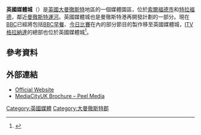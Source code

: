 '''英國媒體城'''（{{lang-en|'''MediaCityUK'''}}）是[[英國|英國]][[大曼徹斯特|大曼徹斯特]]地區的一個媒體園區，位於[[索爾福德市|索爾福德市]]和[[特拉福德|特拉福德]]，鄰近[[曼徹斯特運河|曼徹斯特運河]]。英國媒體城也是曼徹斯特港再開發計劃的一部分。現在[[BBC|BBC]]已經將包括[[BBC早餐|BBC早餐]]、[[今日比賽|今日比賽]]在內的部分節目的製作移至英國媒體城，[[ITV格拉納達|ITV格拉納達]]的總部也位於英國媒體城<ref>{{cite web |url=http://news.bbc.co.uk/1/hi/england/manchester/7938383.stm |title=ITV pulls out of MediaCity move |publisher=BBC News |date=11 March 2009 |accessdate=20 June 2011 |mode=cs2}}</ref>。

==參考資料==
{{reflist}}

==外部連結==
{{commons category|Mediacity:uk}}
*[http://www.mediacityuk.co.uk/ Official Website]
*[https://web.archive.org/web/20120315065221/http://www.mediacityuk.co.uk/_assets/userfiles/files/Document-downloads/MCUK_BriefingDoc_Screen-Final.pdf MediaCityUK Brochure – Peel Media]

{{BBC}}

[[Category:英國媒體|Category:英國媒體]]
[[Category:大曼徹斯特郡|Category:大曼徹斯特郡]]